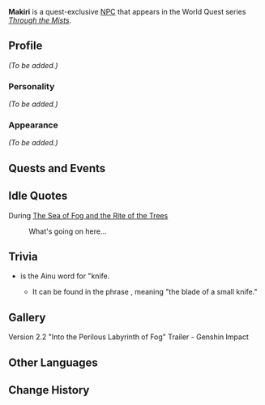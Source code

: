 {{Meta
<!-- REMOVE THIS TEMPLATE AFTER ADDING MISSING INFO -->
|missing_NPC_profile  = yes
}}
{{Character Infobox
|type             = Quest NPC
|deceased         = Past
|image            = NPC Makiri.png
|region           = Inazuma
|affiliation      = Thunderbird Civilization
}}
'''Makiri''' is a quest-exclusive [[NPC]] that appears in the World Quest series ''[[Through the Mists]]''.

==Profile==
<!-- detailed story/lore information goes here -->
''(To be added.)''

===Personality===
''(To be added.)''

===Appearance===
''(To be added.)''

==Quests and Events==
{{Quests and Events}}

==Idle Quotes==
;During [[The Sea of Fog and the Rite of the Trees]]
{{Dialogue start}}
: {{DIcon|Idle}} What's going on here...
{{Dialogue end}}

==Trivia==
* {{Lang|"Makiri"|ain=マキリ|ain_rm=makiri}} is the Ainu word for "knife.
** It can be found in the phrase {{Lang|mini=1|ain=マキリイペ|ain_rm=makiri-ipe}}, meaning "the blade of a small knife."

==Gallery==
<gallery>
Version 2.2 "Into the Perilous Labyrinth of Fog" Trailer - Genshin Impact
</gallery>

==Other Languages==
{{Other Languages
|default_hidden = 1
|en      = Makiri
|zhs     = 牧梨
|zhs_rm  = Mùlí
|zht     = 牧梨
|zht_rm  = Mùlí
|ja      = マキリ
|ja_rm   = Makiri
|ko      = 마키리
|ko_rm   = Makiri
|es      = Makiri
|fr      = Makiri
|ru      = Макири
|th      = Makiri
|vi      = Makiri
|de      = Makiri
|id      = Makiri
|pt      = Makiri
|tr      = Makiri
|it      = Makiri
}}

==Change History==
{{Change History|2.2}}
<!--
==References==
{{Reflist}}-->